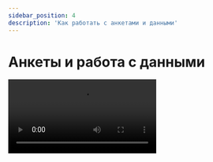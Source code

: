 ```yaml
---
sidebar_position: 4
description: 'Как работать с анкетами и данными'
---
```



# Анкеты и работа с данными

<Video src="https://rutube.ru/play/embed/342e965fa8ef435fd12b2dbe8a77d076/" />

Посмотреть видеоурок можно также на [YouTube](https://www.youtube.com/embed/PzYoCWiRfvk).

**Читайте также:**<br/>
[Анкеты и работа с данными](https://docs.sendsay.ru/subscribers/subscriber-data/data-groups)
